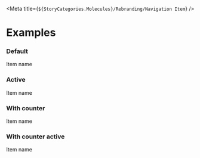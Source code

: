 
<Meta title={`${StoryCategories.Molecules}/Rebranding/Navigation Item`} />

<NavigationItemDocs />

# Examples

### Default

<Canvas>
	<div class='flex justify-center'>
		<p-navigation-item
			icon='person'
			href='https://google.com'
			target='_GOOGLE'
		>
			Item name
		</p-navigation-item>
	</div>
</Canvas>

### Active

<Canvas>
	<div class='flex justify-center'>
		<p-navigation-item
			icon='person'
			active
		>
			Item name
		</p-navigation-item>
	</div>
</Canvas>

### With counter

<Canvas>
	<div class='flex justify-center'>
		<p-navigation-item
			icon='person'
			counter={10}
		>
			Item name
		</p-navigation-item>
	</div>
</Canvas>

### With counter active

<Canvas>
	<div class='flex justify-center'>
		<p-navigation-item
			icon='person'
			counter={10}
			active
		>
			Item name
		</p-navigation-item>
	</div>
</Canvas>
